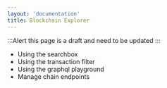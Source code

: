 ```yaml
---
layout: 'documentation'
title: Blockchain Explorer
---
```


:::Alert
this page is a draft and need to be updated
:::

- Using the searchbox
- Using the transaction filter
- Using the graphql playground
- Manage chain endpoints
